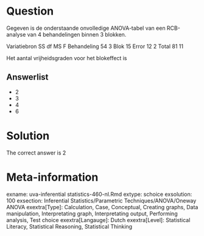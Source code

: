 Question
========

Gegeven is de onderstaande onvolledige ANOVA-tabel van een RCB-analyse van 4 behandelingen binnen 3 blokken.

Variatiebron SS df MS F
Behandeling 54 3
Blok 15
Error 12 2
Total 81 11

Het aantal vrijheidsgraden voor het blokeffect is 

Answerlist
----------
* 2
* 3
* 4
* 6

Solution
========

The correct answer is  2 

Meta-information
================
exname: uva-inferential statistics-460-nl.Rmd 
extype: schoice 
exsolution: 100 
exsection: Inferential Statistics/Parametric Techniques/ANOVA/Oneway ANOVA
exextra[Type]: Calculation, Case, Conceptual, Creating graphs, Data manipulation, Interpretating graph, Interpretating output, Performing analysis, Test choice 
exextra[Langauge]: Dutch 
exextra[Level]: Statistical Literacy, Statistical Reasoning, Statistical Thinking 

